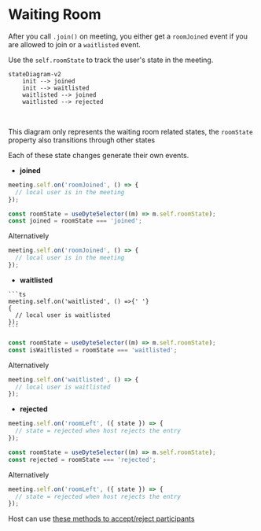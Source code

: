 # Waiting Room

After you call `.join()` on meeting, you either get a `roomJoined` event if you are allowed to join or a `waitlisted` event.

Use the `self.roomState` to track the user's state in the meeting.

```mermaid
stateDiagram-v2
    init --> joined
    init --> waitlisted
    waitlisted --> joined
    waitlisted --> rejected
```

<br />

This diagram only represents the waiting room related states, the `roomState` property also transitions through other states

Each of these state changes generate their own events.

- **joined**

<Tabs groupId="framework" defaultValue="react">
  <TabItem value="js" label="Javascript">

```ts
meeting.self.on('roomJoined', () => {
  // local user is in the meeting
});
```

</TabItem>
<TabItem value="react" label="React">

```ts
const roomState = useDyteSelector((m) => m.self.roomState);
const joined = roomState === 'joined';
```

Alternatively

```ts
meeting.self.on('roomJoined', () => {
  // local user is in the meeting
});
```

  </TabItem>
</Tabs>

- **waitlisted**

<Tabs groupId="framework" defaultValue="react">
  <TabItem value="js" label="Javascript">

    ```ts
    meeting.self.on('waitlisted', () =>{' '}
    {
      // local user is waitlisted
    });
    ```

  </TabItem>
  <TabItem value="react" label="React">

```ts
const roomState = useDyteSelector((m) => m.self.roomState);
const isWaitlisted = roomState === 'waitlisted';
```

Alternatively

```ts
meeting.self.on('waitlisted', () => {
  // local user is waitlisted
});
```

  </TabItem>
</Tabs>

- **rejected**

<Tabs groupId="framework" defaultValue="react">
  <TabItem value="js" label="Javascript">

```ts
meeting.self.on('roomLeft', ({ state }) => {
  // state = rejected when host rejects the entry
});
```

  </TabItem>
  <TabItem value="react" label="React">
  
```ts
const roomState = useDyteSelector((m) => m.self.roomState);
const rejected = roomState === 'rejected';
```

Alternatively

```ts
meeting.self.on('roomLeft', ({ state }) => {
  // state = rejected when host rejects the entry
});
```

</TabItem>
</Tabs>

Host can use [these methods to accept/reject participants](/web-core/participants#waiting-room-methods)
